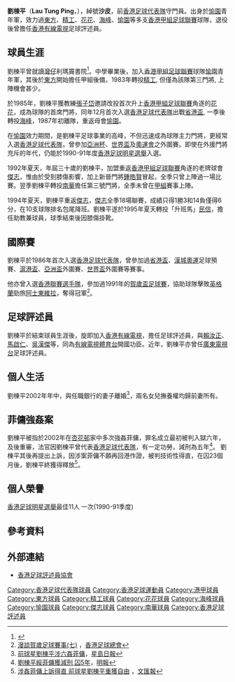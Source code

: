 {{noteta|G1=足球}}{{Football player infobox
| playername= 劉棟平
| fullname = 劉棟平
| nickname = '''沙皮, Mobile Ping'''
| image = 
| dateofbirth = 1960年8月11日
| cityofbirth = 
| countryofbirth = [[香港|香港]]
| height = 
| currentclub  = 已退役
| position = [[守門員|守門員]]
| youthyears = 197x－8x年
| youthclubs = [[愉園體育會|愉園]]
| years = 198x－83年 <br> 1983－85年 <br> 1985－86年 <br> 1986－87年 <br> 1987－92年 <br> 1992－93年 <br> 1993－94年  <br> 1994－95年 <br> 1995－96年
| clubs = [[東方足球隊|東方]]<br>[[精工體育會|精工]]<br>[[花花足球會|花花]]<br>[[海峰足球隊|海峰]]<br>[[愉園體育會|愉園]]<br>[[傑志體育會|傑志]]<br>[[南華足球隊|南華]]<br>[[傑志體育會|傑志]]<br>[[民信體育會|民信]]
| caps(goals) = ？場（失？球）<br> ？場（失？球）<br> ？場（失？球）<br> ？場（失？球）<br> ？場（失？球）<br> 1場（失？球）<br> 0場（失0球）<br> 9場（失?球）<br> 7場（失?球）
| nationalyears = 1986－91
| nationalteam = [[香港足球代表隊|香港]]
| nationalcaps(goals) = ？場（失？球）
}}

'''劉棟平'''（'''Lau Tung Ping'''，{{bd|1960年|8月11日}}），綽號'''沙皮'''，前[[香港足球代表隊|香港足球代表隊]]守門員。出身於[[愉園體育會|愉園]]青年軍，效力過[[東方足球隊|東方]]、[[精工體育會|精工]]、[[花花足球會|花花]]、[[海峰足球隊|海峰]]、[[愉園體育會|愉園]]等多支[[香港甲組足球聯賽|香港甲組足球聯賽]]球隊，退役後曾擔任[[香港有線電視|香港有線電視]]足球評述員。

==球員生涯==
劉棟平曾就讀[[灣仔|灣仔]]利瑪竇書院<ref>{{web reference|URL=http://the-sun.on.cc/channels/news/20030111/20030111031952_0001_1.html|title=「沙皮」曾奪最佳球員獎|work=太陽報|year=2003年|date=1月11日|accessdate=2018-07-10|archive-date=2018-07-10|archive-url=https://web.archive.org/web/20180710133212/http://the-sun.on.cc/channels/news/20030111/20030111031952_0001_1.html|dead-url=no}}</ref>。中學畢業後，加入[[香港甲組足球聯賽|香港甲組足球聯賽]]球隊[[愉園體育會|愉園]]青年軍，其後於[[東方足球隊|東方]]開始擔任甲組後備，1983年轉投[[精工體育會|精工]], 但僅為該隊第三門將, 上陣機會甚少。

於1985年，劉棟平獲教練[[張子岱|張子岱]]邀請改投首次升上[[香港甲組足球聯賽|香港甲組足球聯賽]]角逐的[[花花足球會|花花]]，成為球隊的首席門將，同年12月首次入選[[香港足球代表隊|香港足球代表隊]]出戰[[省港盃|省港盃]], 一季後轉投[[海峰足球隊|海峰]]，1987年初離隊，重返母會[[愉園體育會|愉園]]。

在[[愉園體育會|愉園]]效力期間，是劉棟平足球事業的高峰，不但迅速成為球隊主力門將，更經常入選[[香港足球代表隊|香港足球代表隊]]，曾參加[[亞洲杯|亞洲杯]]、[[世界盃|世界盃]]及[[奧運會|奧運會]]之外圍賽。即使在外援門將充斥的年代，仍能於1990-91年度[[香港足球明星選舉|香港足球明星選舉]]入選。

1992年夏天，年屆三十歲的劉棟平，加盟重返[[香港甲組足球聯賽|香港甲組足球聯賽]]角逐的老牌球會[[傑志體育會|傑志]]，惟由於受到膝傷影響，加上新晉門將[[鍾皓賢|鍾皓賢]]冒起，全季只曾上陣過一場比賽。翌季劉棟平轉投[[南華足球隊|南華]]擔任第三號門將，全季未曾在[[香港甲組足球聯賽|甲組]]賽事上陣。

1994年夏天，劉棟平重返[[傑志體育會|傑志]]，[[傑志體育會|傑志]]全季18場聯賽，成績只得1勝3和14負僅得6分，在10支球隊排名包尾降班。劉棟平遂於1995年夏天轉投「升班馬」[[民信體育會|民信]]，擔任助教兼球員，球季結束後因膝傷掛靴。

==國際賽==
劉棟平於1986年首次入選[[香港足球代表隊|香港足球代表隊]]，曾參加過[[省港盃|省港盃]]、[[漢城奧運|漢城奧運]]足球預賽、[[滬港盃足球賽|滬港盃]]、[[亞洲盃|亞洲盃]]外圍賽、[[世界盃|世界盃]]外圍賽等賽事。

他亦曾入選[[香港聯賽選手隊|香港聯賽選手隊]]，參加過1991年的[[賀歲盃足球賽|賀歲盃足球賽]]，協助球隊擊敗[[英格蘭|英格蘭]]勁旅[[阿士東維拉|阿士東維拉]]，奪得冠軍<ref>[http://www.hkfa.com/includes_files/board_details.php?news_id=4640 漫談賀歲足球賽事(七)] {{Wayback|url=http://www.hkfa.com/includes_files/board_details.php?news_id=4640 |date=20090131082622 }}，[[香港足球總會|香港足球總會]]</ref>。

==足球評述員==
劉棟平於結束球員生涯後，旋即加入[[香港有線電視|香港有線電視]]，擔任足球評述員，與[[賴汝正|賴汝正]]、[[馬啟仁|馬啟仁]]、[[吳漢傑|吳漢傑]]等，同為[[香港有線電視體育平台|有線電視體育台]]開國功臣。近年，劉棟平亦曾任[[廣東電視台|廣東電視台]]足球評述員。

==個人生活==
劉棟平2002年年中，與任職銀行的妻子離婚<ref>[http://www.singtao.com/archive/fullstory.asp?andor=or&year1=2003&month1=1&day1=11&year2=2003&month2=1&day2=11&category=all&id=20030111a06&keyword1=&keyword2= 前球星劉棟平涉六姦菲傭]，[[星島日報|星島日報]]</ref>，兩名女兒撫養權均歸前妻所有。

==菲傭強姦案==
劉棟平被指於2002年在[[杏花邨|杏花邨]]家中多次強姦菲傭，罪名成立最初被判入獄六年，及後重審，法官因劉棟平曾代表[[香港足球代表隊|香港足球代表隊]]，有一定功勞，減刑為五年<ref>[http://life.mingpao.com/cfm/dailynews3b.cfm?File=20050623/nalgg/ggb1.txt 劉棟平綏菲傭獲減刑 囚5年]，[[明報|明報]]</ref>。
劉棟平其後再提出上訴，因涉案菲傭不願再回港作證，被判技術性得直，在囚23個月後，劉棟平終獲得釋放<ref>[http://paper.wenweipo.com/2006/01/25/HK0601250037.htm 涉姦菲傭上訴得直 前球星劉棟平重獲自由] {{Wayback|url=http://paper.wenweipo.com/2006/01/25/HK0601250037.htm |date=20190621071425 }}，[[文汇报_(香港)|文匯報]]</ref>。

==個人榮譽==
[[香港足球明星選舉|香港足球明星選舉]]最佳11人 一次(1990-91季度)

==參考資料==
{{Reflist}}

==外部連結==
* [http://webkingyp.com/webking1/hkfca.com/?page_no=3.2&lang=0 香港足球評述員協會] {{Wayback|url=http://webkingyp.com/webking1/hkfca.com/?page_no=3.2&lang=0 |date=20160304225333 }}

{{DEFAULTSORT:Lau Tung Ping}}  
[[Category:香港足球代表隊球員|Category:香港足球代表隊球員]]
[[Category:香港足球運動員|Category:香港足球運動員]]
[[Category:港甲球員|Category:港甲球員]]
[[Category:東方球員|Category:東方球員]]
[[Category:精工球員|Category:精工球員]]
[[Category:花花球員|Category:花花球員]]
[[Category:海峰球員|Category:海峰球員]]
[[Category:愉園球員|Category:愉園球員]]
[[Category:傑志球員|Category:傑志球員]]
[[Category:南華球員|Category:南華球員]]
[[Category:香港足球評述員|Category:香港足球評述員]]